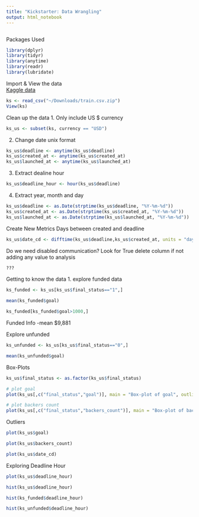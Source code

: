 ```yaml
---
title: "Kickstarter: Data Wrangling"
output: html_notebook
---
```

```r

```

Packages Used

```r
library(dplyr)  
library(tidyr)  
library(anytime)  
library(readr)  
library(lubridate)  
```

Import & View the data  
[Kaggle data](https://www.kaggle.com/codename007/funding-successful-projects)
```r
ks <- read_csv("~/Downloads/train.csv.zip")
View(ks)
```


Clean up the data 
1. Only include US $ currency  
```r
ks_us <- subset(ks, currency == "USD")
```

2. Change date unix format 
```r
ks_us$deadline <- anytime(ks_us$deadline)
ks_us$created_at <- anytime(ks_us$created_at)
ks_us$launched_at <- anytime(ks_us$launched_at)
```

3. Extract dealine hour
```r
ks_us$deadline_hour <- hour(ks_us$deadline)
```

4. Extract year, month and day
```r
ks_us$deadline <- as.Date(strptime(ks_us$deadline, "%Y-%m-%d"))
ks_us$created_at <- as.Date(strptime(ks_us$created_at, "%Y-%m-%d"))
ks_us$launched_at <- as.Date(strptime(ks_us$launched_at, "%Y-%m-%d"))
```


Create New Metrics
Days between created and deadline
```r
ks_us$date_cd <- difftime(ks_us$deadline,ks_us$created_at, units = "days")
```


Do we need disabled communication?
Look for True
delete column if not adding any value to analysis

```r

???


```




Getting to know the data
1. explore funded data
```r
ks_funded <- ks_us[ks_us$final_status=="1",]

mean(ks_funded$goal)

ks_funded[ks_funded$goal>1000,]


```

Funded Info
-mean $9,881



Explore unfunded

```r

ks_unfunded <- ks_us[ks_us$final_status=="0",]

mean(ks_unfunded$goal)

```

Box-Plots
```r
ks_us$final_status <- as.factor(ks_us$final_status)

# plot goal
plot(ks_us[,c("final_status","goal")], main = "Box-plot of goal", outline = FALSE)

# plot backers count
plot(ks_us[,c("final_status","backers_count")], main = "Box-plot of backers", outline = FALSE)

```





Outliers
```r
plot(ks_us$goal) 

plot(ks_us$backers_count) 

plot(ks_us$date_cd) 
```


Exploring Deadline Hour

```r
plot(ks_us$deadline_hour)

hist(ks_us$deadline_hour)

hist(ks_funded$deadline_hour)

hist(ks_unfunded$deadline_hour)


```




